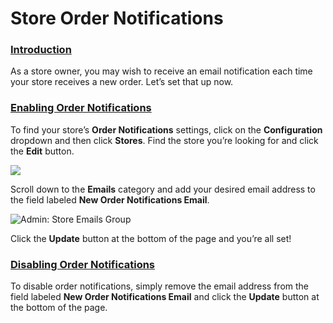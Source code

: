 # Store Order Notifications

### [Introduction](store-credit-categories.md#introduction) <a id="introduction"></a>

As a store owner, you may wish to receive an email notification each time your store receives a new order. Let’s set that up now.

### [Enabling Order Notifications](store-order-notifications.md#enabling-order-notifications) <a id="enabling-order-notifications"></a>

To find your store’s **Order Notifications** settings, click on the **Configuration** dropdown and then click **Stores**. Find the store you’re looking for and click the **Edit** button.

![](/images//zrzut-ekranu-2021-08-20-000659.jpg)

Scroll down to the **Emails** category and add your desired email address to the field labeled **New Order Notifications Email**.

![Admin: Store Emails Group](/images//image%20%2852%29.png)

Click the **Update** button at the bottom of the page and you’re all set!

### [Disabling Order Notifications](store-order-notifications.md#disabling-order-notifications) <a id="disabling-order-notifications"></a>

To disable order notifications, simply remove the email address from the field labeled **New Order Notifications Email** and click the **Update** button at the bottom of the page.

